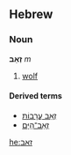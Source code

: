 ==Hebrew==
===Noun===
'''זְאֵב''' ''m''

# [[wolf]]

====Derived terms====
*[[זאב ערבות|זְאֵב עֲרָבוֹת]]
*[[זאב־הים|זְאֵב־הַיָּם]]

[[he:זאב]]